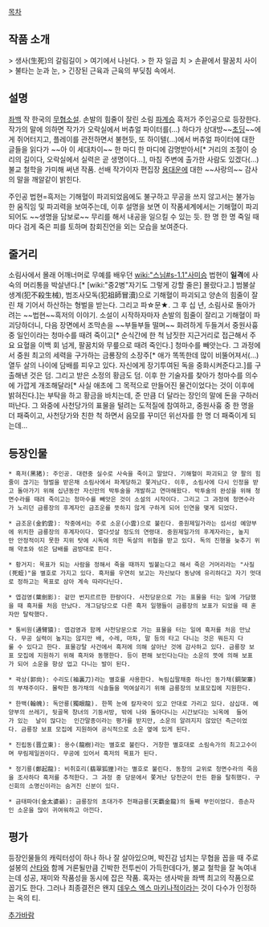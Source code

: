 [[목차]]

== 작품 소개 ==
> 생사(生死)의 갈림길이
> 여기에서 나뉜다.
> 한 자 일곱 치
> 손끝에서 팔꿈치 사이
> 불타는 눈과 눈,
> 긴장된 근육과 근육의 부딪침 속에서.

== 설명 ==
[[좌백]] 작 한국의 [[무협소설]]. 손발의 힘줄이 잘린 소림 [[파계승]] 흑저가 주인공으로 등장한다. 작가의 말에 의하면 작가가 오락실에서 버츄얼 파이터를(...) 하다가 상대방~~[[초딩]]~~에게 쥐어터지고, 플레이를 관전하면서 불현듯, 또 하이텔(...)에서 버츄얼 파이터에 대한 글들을 읽다가 ~~아 이 세대차이~~ 한 마디 한 마디에 감명받아서[* 거리의 조절이 승리의 길이다, 오락실에서 실력은 곧 생명이다...], 마침 주변에 출가한 사람도 있겠다(...) 불교 철학을 가미해 써낸 작품. 선배 작가이자 편집장 [[용대운]]에 대한 ~~사랑의~~ 감사의 말을 깨알같이 밝힌다.

주인공 법현=흑저는 기해혈이 파괴되었음에도 불구하고 무공을 쓰지 않고서는 불가능한 움직임 및 파괴력을 보여주는데, 이후 설명을 보면 이 작품세계에서는 기해혈이 파괴되어도 ~~생명을 담보로~~ 무리를 해서 내공을 일으킬 수 있는 듯. 한 명 한 명 죽일 때마다 검게 죽은 피를 토하며 참회진언을 외는 모습을 보여준다.
== 줄거리 ==
소림사에서 몰래 어깨너머로 무예를 배우던 [[wiki:"스님#s-1.1"사미승]] 법현이 '''일격'''에 사숙의 머리통을 박살낸다.[* [wiki:"중2병"자기도 그렇게 강할 줄은] 몰랐다고.] 범불살생계(犯不殺生械), 범조사모독(犯祖師冒瀆)으로 기해혈이 파괴되고 양손의 힘줄이 잘린 채 기어서 하산하는 형벌을 받는다. 그리고 파☆문★. 그 후 십 년, 소림사로 돌아가려는 ~~법현~~흑저의 이야기. 
소설이 시작하자마자 손발의 힘줄이 잘리고 기해혈이 파괴당하더니, 다음 장면에서 조막손을 ~~부들부들 떨며~~ 화려하게 두들겨서 중원사흉 중 일인이라는 청마수를 때려 죽이고[* 순식간에 한 척 남짓한 지근거리로 접근해서 주요 요혈을 이백 회 넘게, 팔꿈치와 무릎으로 때려 죽인다.] 청마수를 빼앗는다. 그 과정에서 중원 최고의 세력을 구가하는 금룡장의 소장주[* 애가 똑똑한데 많이 비뚤어져서(...) 열두 살의 나이에 담배를 피우고 있다. 자신에게 장기투여된 독을 중화시켜준다고.]를 구출해낸 것은 덤. 그리고 받은 소정의 황금도 덤.
이후 한 기술자를 찾아가 청마수를 의수에 가깝게 개조해달라[* 사실 애초에 그 목적으로 만들어진 물건이었다는 것이 이후에 밝혀진다.]는 부탁을 하고 황금을 바치는데, 준 만큼 더 달라는 장인의 말에 돈을 구하러 떠난다. 그 와중에 사천당가의 표물을 털려는 도적질에 참여하고, 중원사흉 중 한 명을 더 패죽이고, 사천당가와 친한 척 하면서 음모를 꾸미던 위선자를 한 명 더 패죽이게 되는데...

== 등장인물 ==
 * 흑저(黑猪): 주인공. 대련중 실수로 사숙을 죽이고 말았다. 기해혈이 파괴되고 양 팔의 힘줄이 끊기는 형벌을 받은채 소림사에서 파계당하고 쫓겨났다. 이후, 소림사에 다시 인정을 받고 돌아가기 위해 십년동안 자신만의 박투술을 개발하고 연마해왔다. 박투술의 완성을 위해 청면수라를 때려 죽이고는 청마수를 빼앗은 것이 소설의 시작이다. 그리고 그 과정에 청면수라가 노리던 금룡장의 후계자인 금조운를 뜻하지 않게 구하게 되어 인연을 맺게 되었다. 

 * 금조운(金釣雲): 작중에서는 주로 소운(小雲)으로 불린다. 중원제일가라는 섬서성 예양부에 위치한 금룡장의 후계자이다. 열다섯살 정도의 연령대. 중원제일가의 후계자라는, 높지만 안정적이지 못한 지위 탓에 시독에 의한 독살의 위협을 받고 있다. 독의 진행을 늦추기 위해 약초와 섞은 담배를 곰방대로 핀다. 

 * 황거지: 목표가 되는 사람을 정해서 죽을 때까지 빌붙는다고 해서 죽은 거머리라는 "사질(死蛭)"을 별호로 가지고 있다. 흑저를 우연히 보고는 자신보다 동냥에 유리하다고 자기 멋대로 정하고는 목표로 삼아 계속 따라다닌다. 

 * 엽검영(葉劍影): 겉만 번지르르한 한량이다. 사천당문으로 가는 표물을 터는 일에 가담했을 때 흑저를 처음 만났다. 개그담당으로 다른 흑저 일행들이 금룡장의 보표가 되었을 때 혼자만 탈락했다. 

 * 통비원(通臂猿): 엽검영과 함께 사천당문으로 가는 표물을 터는 일에 흑저를 처음 만났다. 무공 실력이 높지는 않지만 배, 수레, 마차, 말 등의 타고 다니는 것은 뭐든지 다룰 수 있다고 한다. 표물강탈 사건에서 흑저에 의해 살아난 것에 감사하고 있다. 금룡장 보표 모집에 지원하기 위해 흑저와 동행한다. 등이 편해 보인다는다는 소운의 뜻에 의해 보표가 되어 소운을 항상 업고 다니는 발이 된다. 

 * 곽상(郭尙): 수리도(袖裏刀)라는 별호를 사용한다. 녹림십팔채중 하나인 동가채(銅架寨)의 부채주이다. 몰락한 동가채의 식솔들을 먹여살리기 위해 금룡장의 보표모집에 지원한다. 

 * 한백(翰魄): 독안룡(獨眼龍). 한쪽 눈에 칼자국이 있고 안대로 가리고 있다. 삼십대. 예양부의 쓰레기, 뒷골목 창녀의 기둥서방, 밖에 나와 돌아다니는 시간보다는 뇌옥에  들어가 있는  날이 많다는  인간말종이라는 평가를 받지만, 소운의 알려지지 않았던 측근이었다. 금룡장 보표 모집에 지원하여 공식적으로 소운 옆에 있게 된다. 

 * 진립동(晋立東): 용수(龍樹)라는 별호로 불린다. 거창한 별호대로 소림속가의 최고고수이며 무림제일권이다. 무공에 있어서 흑저의 목표가 된다. 

 * 정기룡(鄭起龍): 비취호리(翡翠狐狸)라는 별호로 불린다. 동창의 교위로 청면수라의 죽음을 조사하다 흑저를 추적한다. 그 과정 중 당문에서 쫓겨난 당천군이 만든 환을 탈취했다. 구신회의 소명신이라는 숨겨진 신분이 있다. 

 * 금태파야(金太婆爺): 금룡장의 초대가주 천패금룡(天覇金龍)의 둘째 부인이었다. 증손자인 소운을 많이 귀여워하고 아낀다. 

== 평가 ==
등장인물들의 캐릭터성이 하나 하나 잘 살아있으며, 박진감 넘치는 무협을 꼽을 때 주로 설봉의 [[산타]]와 함께 거론될만큼 긴박한 전투씬이 가득한데다가, 불교 철학을 잘 녹여내는데 성공, 재미와 작품성을 동시에 잡은 작품. 혹자는 생사박을 좌백 최고의 작품으로 꼽기도 한다. 그러나 최종결전은 왠지 [[데우스 엑스 마키나]]적이라는 것이 다수가 인정하는 옥의 티.

[[추가바람]]
